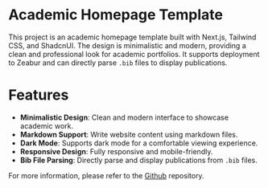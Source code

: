 # Academic Homepage Template

This project is an academic homepage template built with Next.js, Tailwind CSS, and ShadcnUI. The design is minimalistic and modern, providing a clean and professional look for academic portfolios. It supports deployment to Zeabur and can directly parse `.bib` files to display publications.

# Features

- **Minimalistic Design**: Clean and modern interface to showcase academic work.
- **Markdown Support**: Write website content using markdown files.
- **Dark Mode**: Supports dark mode for a comfortable viewing experience.
- **Responsive Design**: Fully responsive and mobile-friendly.
- **Bib File Parsing**: Directly parse and display publications from `.bib` files.

For more information, please refer to the [Github](https://github.com/anxndsgn/academic-homepage-template) repository.
